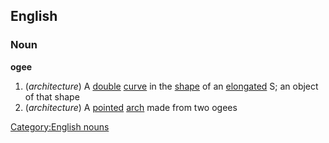 ==English==
===Noun===
'''ogee'''
{{wikipedia}}
#(''architecture'') A [[double]] [[curve]] in the [[shape]] of an [[elongated]] S; an object of that shape
#(''architecture'') A [[pointed]] [[arch]] made from two ogees
[[Category:English nouns]]